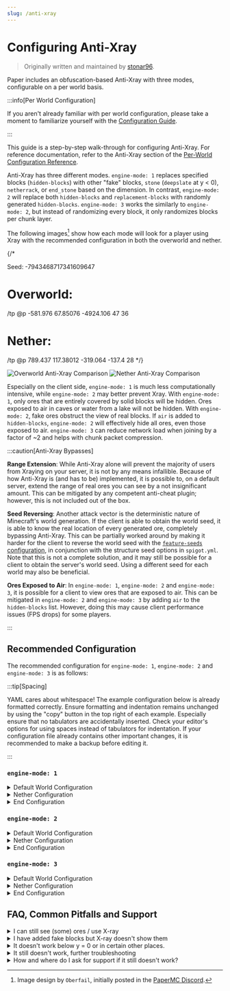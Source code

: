 ```yaml
---
slug: /anti-xray
---
```


# Configuring Anti-Xray

> Originally written and maintained by [stonar96](https://github.com/stonar96).

Paper includes an obfuscation-based Anti-Xray with three modes, configurable on a per world basis.

:::info[Per World Configuration]

If you aren't already familiar with per world configuration, please take a moment to familiarize
yourself with the [Configuration Guide](configuration.md).

:::

This guide is a step-by-step walk-through for configuring Anti-Xray. For reference documentation,
refer to the Anti-Xray section of the
[Per-World Configuration Reference](../reference/world-configuration.md#anti-xray).

Anti-Xray has three different modes. `engine-mode: 1` replaces specified blocks (`hidden-blocks`) with
other "fake" blocks, `stone` (`deepslate` at y < 0), `netherrack`, or `end_stone` based on the
dimension. In contrast, `engine-mode: 2` will replace both `hidden-blocks` and `replacement-blocks`
with randomly generated `hidden-blocks`. `engine-mode: 3` works the similarly to `engine-mode: 2`, but instead of randomizing every block, it only randomizes blocks per chunk layer.

The following images[^1] show how each mode will look for a player using Xray with the recommended
configuration in both the overworld and nether.

[^1]:
    Image design by `Oberfail`, initially posted in the
    [PaperMC Discord](https://discord.gg/papermc).

{/*

Seed: -7943468717341609647

# Overworld:
/tp @p -581.976 67.85076 -4924.106 47 36

# Nether:
/tp @p 789.437 117.38012 -319.064 -137.4 28
*/}

![Overworld Anti-Xray Comparison](assets/anti-xray-overworld.png)
![Nether Anti-Xray Comparison](assets/anti-xray-nether.png)

Especially on the client side, `engine-mode: 1` is much less computationally intensive, while
`engine-mode: 2` may better prevent Xray. With `engine-mode: 1`, only ores that are entirely covered
by solid blocks will be hidden. Ores exposed to air in caves or water from a lake will not be
hidden. With `engine-mode: 2`, fake ores obstruct the view of real blocks. If `air` is added to
`hidden-blocks`, `engine-mode: 2` will effectively hide all ores, even those exposed to air. `engine-mode: 3` can reduce network load when joining by a factor of ~2 and helps with chunk packet compression.

:::caution[Anti-Xray Bypasses]

**Range Extension**: While Anti-Xray alone will prevent the majority of users from Xraying on your
server, it is not by any means infallible. Because of how Anti-Xray is (and has to be) implemented,
it is possible to, on a default server, extend the range of real ores you can see by a not
insignificant amount. This can be mitigated by any competent anti-cheat plugin; however, this is not
included out of the box.

**Seed Reversing**: Another attack vector is the deterministic nature of Minecraft's world
generation. If the client is able to obtain the world seed, it is able to know the real location of
every generated ore, completely bypassing Anti-Xray. This can be partially worked around by making
it harder for the client to reverse the world seed with the
[`feature-seeds` configuration](../reference/world-configuration.md#feature-seeds), in conjunction
with the structure seed options in `spigot.yml`. Note that this is not a complete solution, and it
may still be possible for a client to obtain the server's world seed. Using a different seed for
each world may also be beneficial.

**Ores Exposed to Air**: In `engine-mode: 1`, `engine-mode: 2` and `engine-mode: 3`, it is possible for a client
to view ores that are exposed to air. This can be mitigated in `engine-mode: 2` and `engine-mode: 3` by adding `air` to
the `hidden-blocks` list. However, doing this may cause client performance issues (FPS drops) for
some players.

:::

## Recommended Configuration

The recommended configuration for `engine-mode: 1`, `engine-mode: 2` and `engine-mode: 3` is as follows:

:::tip[Spacing]

YAML cares about whitespace! The example configuration below is already formatted correctly. Ensure
formatting and indentation remains unchanged by using the "copy" button in the top right of each
example. Especially ensure that no tabulators are accidentally inserted. Check your editor's options
for using spaces instead of tabulators for indentation. If your configuration file already contains
other important changes, it is recommended to make a backup before editing it.

:::

### `engine-mode: 1`

<details>
  <summary>Default World Configuration</summary>

Replace the existing `anticheat.anti-xray` block in `paper-world-defaults.yml` with the following:

{/* prettier-ignore */}
```yaml title="paper-world-defaults.yml"
anticheat:
  anti-xray:
    enabled: true
    engine-mode: 1
    hidden-blocks:
    # There's no chance to hide dungeon chests as they are entirely surrounded by air, but buried treasures will be hidden.
    - chest
    - coal_ore
    - deepslate_coal_ore
    - copper_ore
    - deepslate_copper_ore
    - raw_copper_block
    - diamond_ore
    - deepslate_diamond_ore
    - emerald_ore
    - deepslate_emerald_ore
    - gold_ore
    - deepslate_gold_ore
    - iron_ore
    - deepslate_iron_ore
    - raw_iron_block
    - lapis_ore
    - deepslate_lapis_ore
    - redstone_ore
    - deepslate_redstone_ore
    lava-obscures: false
    # As of 1.18 some ores are generated much higher.
    # Please adjust the max-block-height setting at your own discretion.
    # https://minecraft.fandom.com/wiki/Ore might be helpful.
    max-block-height: 64
    # The replacement-blocks list is not used in engine-mode: 1. Changing this will have no effect.
    replacement-blocks: []
    update-radius: 2
    use-permission: false

```

</details>

<details>
  <summary>Nether Configuration</summary>

Copy and paste into your `paper-world.yml` within your nether world folder. See the
[Configuration Guide](configuration.md) for more information.

{/* prettier-ignore */}
```yml title="world_nether/paper-world.yml"
anticheat:
  anti-xray:
    enabled: true
    engine-mode: 1
    hidden-blocks:
    - ancient_debris
    - nether_gold_ore
    - nether_quartz_ore
    lava-obscures: false
    max-block-height: 128
    # The replacement-blocks list is not used in engine-mode: 1. Changing this will have no effect.
    replacement-blocks: []
    update-radius: 2
    use-permission: false

```

</details>

<details>
  <summary>End Configuration</summary>

Copy and paste into your `paper-world.yml` within your end world folder. See the
[Configuration Guide](configuration.md) for more information.

{/* prettier-ignore */}
```yml title="world_the_end/paper-world.yml"
anticheat:
  anti-xray:
    enabled: false

```

</details>

### `engine-mode: 2`

<details>
  <summary>Default World Configuration</summary>

Replace the existing `anticheat.anti-xray` block in `paper-world-defaults.yml` with the following:

{/* prettier-ignore */}
```yaml title="paper-world-defaults.yml"
anticheat:
  anti-xray:
    enabled: true
    engine-mode: 2
    hidden-blocks:
    # You can add air here such that many holes are generated.
    # This works well against cave finders but may cause client FPS drops for all players.
    - air
    - copper_ore
    - deepslate_copper_ore
    - raw_copper_block
    - diamond_ore
    - deepslate_diamond_ore
    - gold_ore
    - deepslate_gold_ore
    - iron_ore
    - deepslate_iron_ore
    - raw_iron_block
    - lapis_ore
    - deepslate_lapis_ore
    - redstone_ore
    - deepslate_redstone_ore
    lava-obscures: false
    # As of 1.18 some ores are generated much higher.
    # Please adjust the max-block-height setting at your own discretion.
    # https://minecraft.fandom.com/wiki/Ore might be helpful.
    max-block-height: 64
    replacement-blocks:
    # Chest is a tile entity and can't be added to hidden-blocks in engine-mode: 2.
    # But adding chest here will hide buried treasures, if max-block-height is increased.
    - chest
    - amethyst_block
    - andesite
    - budding_amethyst
    - calcite
    - coal_ore
    - deepslate_coal_ore
    - deepslate
    - diorite
    - dirt
    - emerald_ore
    - deepslate_emerald_ore
    - granite
    - gravel
    - oak_planks
    - smooth_basalt
    - stone
    - tuff
    update-radius: 2
    use-permission: false

```

</details>

<details>
  <summary>Nether Configuration</summary>

Copy and paste into your `paper-world.yml` within your nether world folder. See the
[Configuration Guide](configuration.md) for more information.

{/* prettier-ignore */}
```yml title="world_nether/paper-world.yml"
anticheat:
  anti-xray:
    enabled: true
    engine-mode: 2
    hidden-blocks:
    # See note about air and possible client performance issues above.
    - air
    - ancient_debris
    - bone_block
    - glowstone
    - magma_block
    - nether_bricks
    - nether_gold_ore
    - nether_quartz_ore
    - polished_blackstone_bricks
    lava-obscures: false
    max-block-height: 128
    replacement-blocks:
    - basalt
    - blackstone
    - gravel
    - netherrack
    - soul_sand
    - soul_soil
    update-radius: 2
    use-permission: false

```

</details>

<details>
  <summary>End Configuration</summary>

Copy and paste into your `paper-world.yml` within your end world folder. See the
[Configuration Guide](configuration.md) for more information.

{/* prettier-ignore */}
```yml title="world_the_end/paper-world.yml"
anticheat:
  anti-xray:
    enabled: false

```
</details>


### `engine-mode: 3`

<details>
  <summary>Default World Configuration</summary>

Replace the existing `anticheat.anti-xray` block in `paper-world-defaults.yml` with the following:

{/* prettier-ignore */}
```yaml title="paper-world-defaults.yml"
anticheat:
  anti-xray:
    enabled: true
    engine-mode: 3
    hidden-blocks:
    # You can add air here such that many holes are generated.
    # This works well against cave finders but may cause client FPS drops for all players.
    - air
    - copper_ore
    - deepslate_copper_ore
    - raw_copper_block
    - diamond_ore
    - deepslate_diamond_ore
    - gold_ore
    - deepslate_gold_ore
    - iron_ore
    - deepslate_iron_ore
    - raw_iron_block
    - lapis_ore
    - deepslate_lapis_ore
    - redstone_ore
    - deepslate_redstone_ore
    lava-obscures: false
    # As of 1.18 some ores are generated much higher.
    # Please adjust the max-block-height setting at your own discretion.
    # https://minecraft.fandom.com/wiki/Ore might be helpful.
    max-block-height: 64
    replacement-blocks:
    # Chest is a tile entity and can't be added to hidden-blocks in engine-mode: 2.
    # But adding chest here will hide buried treasures, if max-block-height is increased.
    - chest
    - amethyst_block
    - andesite
    - budding_amethyst
    - calcite
    - coal_ore
    - deepslate_coal_ore
    - deepslate
    - diorite
    - dirt
    - emerald_ore
    - deepslate_emerald_ore
    - granite
    - gravel
    - oak_planks
    - smooth_basalt
    - stone
    - tuff
    update-radius: 2
    use-permission: false

```

</details>

<details>
  <summary>Nether Configuration</summary>

Copy and paste into your `paper-world.yml` within your nether world folder. See the
[Configuration Guide](configuration.md) for more information.

{/* prettier-ignore */}
```yml title="world_nether/paper-world.yml"
anticheat:
  anti-xray:
    enabled: true
    engine-mode: 3
    hidden-blocks:
    # See note about air and possible client performance issues above.
    - air
    - ancient_debris
    - bone_block
    - glowstone
    - magma_block
    - nether_bricks
    - nether_gold_ore
    - nether_quartz_ore
    - polished_blackstone_bricks
    lava-obscures: false
    max-block-height: 128
    replacement-blocks:
    - basalt
    - blackstone
    - gravel
    - netherrack
    - soul_sand
    - soul_soil
    update-radius: 2
    use-permission: false

```

</details>

<details>
  <summary>End Configuration</summary>

Copy and paste into your `paper-world.yml` within your end world folder. See the
[Configuration Guide](configuration.md) for more information.

{/* prettier-ignore */}
```yml title="world_the_end/paper-world.yml"
anticheat:
  anti-xray:
    enabled: false

```
    
</details>

## FAQ, Common Pitfalls and Support

<details>
  <summary>I can still see (some) ores / use X-ray</summary>

As described above, there are several reasons why you might still see (some) ores even though you
have enabled Anti-Xray:

* The ores are above the configured `max-block-height` value.
* Anti-Xray cannot hide ores exposed to air or other transparent blocks (in caves for example). In
  principle this is also the case for `engine-mode: 2` and `engine-mode: 3`, however, usually the fake ores obstruct the
  view of real blocks. Hiding those exposed ores too requires additional plugins.
* The `use-permission` option is enabled and you have the Anti-Xray bypass permission or you have
  operator status.
* The block type is missing in the configured block lists. This can be the result of using an
  outdated configuration file.

</details>

<details>
  <summary>I have added fake blocks but X-ray doesn't show them</summary>

If you use `engine-mode: 2` or `engine-mode: 3` and you have added fake blocks to the `hidden-blocks` list but you can't
see them in-game using X-ray, this can have the following reasons:

* The added block types are tile entities. Anti-Xray can hide (replace) tile entities (such as
  chests), provided that they are not exposed to air or other transparent blocks. However, Anti-Xray
  can't place tile entities as fake blocks into the chunk.
* The block is disabled in your client's X-ray mod or not shown by your X-ray resource pack.

</details>

<details>
  <summary>It doesn't work below y = 0 or in certain other places.</summary>

* Your configuration file is probably outdated and missing important blocks in the
  `replacement-blocks` list, such as `deepslate` or biome-specific blocks, such as `basalt`. You
  might also want to check if the `hidden-blocks` list includes all important ores and their
  `deepslate` variants.
* If it doesn't work above a certain y-level, check your `max-block-height` setting.

</details>

<details>
  <summary>It still doesn't work, further troubleshooting</summary>

* Make sure to always restart your server after making changes to the Anti-Xray configuration.
  Changes won't be applied automatically.
* Do not use the `/reload` command. To apply Anti-Xray configuration changes a restart is required.
* After restarting the server, verify that the configuration is applied correctly by inspecting the
  config sections with timings or spark.

</details>

<details>
  <summary>How and where do I ask for support if it still doesn't work?</summary>

If the above bullet points don't solve your problem or if you have further questions about
Anti-Xray, please don't hesitate to ask us on the [PaperMC Discord](https://discord.gg/papermc)
using the #paper-help channel. Please try to provide as much detail as possible about your problem.
"It doesn't work" isn't very helpful when asking for support. Describe what you want to achieve,
what you have tried, what you expect and what you observe. Ideally include a timings or spark link
and a picture what you observe in-game.

</details>
